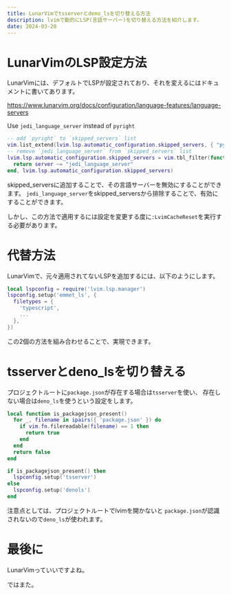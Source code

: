 ```yaml
---
title: LunarVimでtsserverとdeno_lsを切り替える方法
description: lvimで動的にLSP(言語サーバー)を切り替える方法を紹介します。
date: 2024-03-20
---
```


# LunarVimのLSP設定方法

LunarVimには、デフォルトでLSPが設定されており、それを変えるにはドキュメントに書いてあります。

https://www.lunarvim.org/docs/configuration/language-features/language-servers

Use `jedi_language_server` instead of `pyright`

```lua
-- add `pyright` to `skipped_servers` list
vim.list_extend(lvim.lsp.automatic_configuration.skipped_servers, { "pyright" })
-- remove `jedi_language_server` from `skipped_servers` list
lvim.lsp.automatic_configuration.skipped_servers = vim.tbl_filter(function(server)
  return server ~= "jedi_language_server"
end, lvim.lsp.automatic_configuration.skipped_servers)
```

skipped_serversに追加することで、その言語サーバーを無効にすることができます。
`jedi_language_server`をskipped_serversから排除することで、有効にすることができます。

しかし、この方法で適用するには設定を変更する度に`:LvimCacheReset`を実行する必要があります。

# 代替方法

LunarVimで、元々適用されてないLSPを追加するには、以下のようにします。

```lua
local lspconfig = require('lvim.lsp.manager')
lspconfig.setup('emmet_ls', {
  filetypes = {
    'typescript',
    ...
  },
})
```

この2個の方法を組み合わせることで、実現できます。

# tsserverとdeno_lsを切り替える

プロジェクトルートに`package.json`が存在する場合は`tsserver`を使い、
存在しない場合は`deno_ls`を使うという設定をします。

```lua
local function is_packagejson_present()
  for _, filename in ipairs({ 'package.json' }) do
    if vim.fn.filereadable(filename) == 1 then
      return true
    end
  end
  return false
end

if is_packagejson_present() then
  lspconfig.setup('tsserver')
else
  lspconfig.setup('denols')
end
```

注意点としては、プロジェクトルートでlvimを開かないと
`package.json`が認識されないので`deno_ls`が使われます。

# 最後に

LunarVimっていいですよね。

ではまた。
